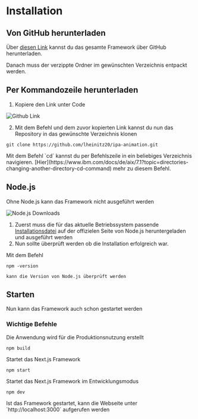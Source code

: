 
# Installation

## Von GitHub herunterladen

Über [diesen Link](https://github.com/lheinitz20/ipa-animation/archive/refs/heads/main.zip) kannst du das gesamte Framework über GitHub herunterladen.

Danach muss der verzippte Ordner im gewünschten Verzeichnis entpackt werden.

## Per Kommandozeile herunterladen

1. Kopiere den Link unter Code

![Github Link](https://raw.githubusercontent.com/lheinitz20/ipa-manual/main/public/github_code_link.png)

2. Mit dem Befehl und dem zuvor kopierten Link kannst du nun das Repository in das gewünschte Verzeichnis klonen
``` plaintext 
git clone https://github.com/lheinitz20/ipa-animation.git
``` 

<span id="sidebar-and-anchor-links" />
<Callout>
  Mit dem Befehl `cd` kannst du per Befehlszeile in ein beliebiges Verzeichnis navigieren. [Hier](https://www.ibm.com/docs/de/aix/7.1?topic=directories-changing-another-directory-cd-command) mehr zu diesem Befehl.
</Callout>

## Node.js

<Callout type="warning" emoji="⚠️">
  Ohne Node.js kann das Framework nicht ausgeführt werden
</Callout>

![Node.js Downloads](https://raw.githubusercontent.com/lheinitz20/ipa-manual/main/public/nodejs-downloads.png)
1. Zuerst muss die für das aktuelle Betriebssystem passende [Installationsdatei](https://nodejs.org/de/download/) auf der offizielen Seite von Node.js heruntergeladen und ausgeführt werden
2. Nun sollte überprüft werden ob die Installation erfolgreich war. <br/>

Mit dem Befehl
```plaintext
npm -version
````
    kann die Version von Node.js überprüft werden

## Starten

<Callout emoji="✅">
  Nun kann das Framework auch schon gestartet werden
</Callout>

### Wichtige Befehle

Die Anwendung wird für die Produktionsnutzung erstellt
```plaintext
npm build
```
Startet das Next.js Framework
```plaintext
npm start
````
Startet das Next.js Framework im Entwicklungsmodus
```plaintext
npm dev
````

<Callout>
Ist das Framework gestartet, kann die Webseite unter `http://localhost:3000` aufgerufen werden
</Callout>
